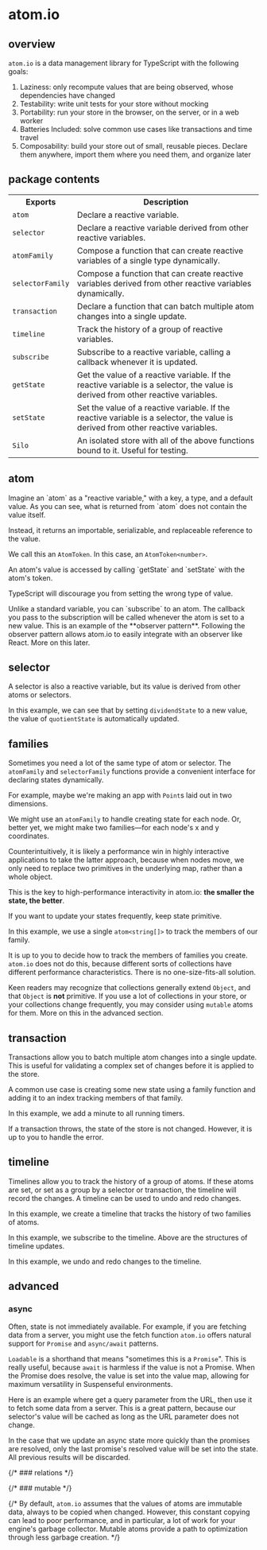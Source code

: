 # atom.io

## overview

`atom.io` is a data management library for TypeScript with the following goals:

1. Laziness: only recompute values that are being observed, whose dependencies have changed
2. Testability: write unit tests for your store without mocking
3. Portability: run your store in the browser, on the server, or in a web worker
4. Batteries Included: solve common use cases like transactions and time travel
5. Composability: build your store out of small, reusable pieces. Declare them anywhere, import them where you need them, and organize later

## package contents

<table>
  <tbody>
    <tr>
      <th>Exports</th>
      <th>Description</th>
    </tr>
    <tr>
      <td>
        <code>atom</code>
      </td>
      <td>Declare a reactive variable.</td>
    </tr>
    <tr>
      <td>
        <code>selector</code>
      </td>
      <td>Declare a reactive variable derived from other reactive variables.</td>
    </tr>
    <tr>
      <td>
        <code>atomFamily</code>
      </td>
      <td>
        Compose a function that can create reactive variables of a single type
        dynamically.
      </td>
    </tr>
    <tr>
      <td>
        <code>selectorFamily</code>
      </td>
      <td>
        Compose a function that can create reactive variables derived from other
        reactive variables dynamically.
      </td>
    </tr>
    <tr>
      <td>
        <code>transaction</code>
      </td>
      <td>
        Declare a function that can batch multiple atom changes into a single
        update.
      </td>
    </tr>
    <tr>
      <td>
        <code>timeline</code>
      </td>
      <td>Track the history of a group of reactive variables.</td>
    </tr>
    <tr>
      <td>
        <code>subscribe</code>
      </td>
      <td>
        Subscribe to a reactive variable, calling a callback whenever it is
        updated.
      </td>
    </tr>
    <tr>
      <td>
        <code>getState</code>
      </td>
      <td>
        Get the value of a reactive variable. If the reactive variable is a
        selector, the value is derived from other reactive variables.
      </td>
    </tr>
    <tr>
      <td>
        <code>setState</code>
      </td>
      <td>
        Set the value of a reactive variable. If the reactive variable is a
        selector, the value is derived from other reactive variables.
      </td>
    </tr>
    <tr>
      <td>
        <code>Silo</code>
      </td>
      <td>
        An isolated store with all of the above functions bound to it. Useful for
        testing.
      </td>
    </tr>
  </tbody>
</table>

## atom


<DeclareAnAtom />
Imagine an `atom` as a "reactive variable," with a key, a type, and a default value.

<AnAtomTokenIsAReference />
As you can see, what is returned from `atom` does not contain the value itself.

Instead, it returns an importable, serializable, and replaceable reference to the value.

We call this an `AtomToken`. In this case, an `AtomToken<number>`.

<GetAndSetAnAtom />
An atom's value is accessed by calling `getState` and `setState` with the atom's token.

TypeScript will discourage you from setting the wrong type of value.

<SubscribeToAnAtom />
Unlike a standard variable, you can `subscribe` to an atom. The callback you pass
to the subscription will be called whenever the atom is set to a new value.

<SubscribePowersIntegrations />
This is an example of the **observer pattern**. Following the observer pattern allows
atom.io to easily integrate with an observer like React. More on this later.

## selector


<DeclareASelector />

A selector is also a reactive variable, but its value is derived from other atoms or selectors.

<UseASelector />

In this example, we can see that by setting `dividendState` to a new value, the value of `quotientState` is automatically updated.

## families


Sometimes you need a lot of the same type of atom or selector. The `atomFamily` and `selectorFamily` functions provide a convenient interface for declaring states dynamically.

<DeclareAFamily />

For example, maybe we're making an app with `Point`s laid out in two dimensions.

We might use an `atomFamily` to handle creating state for each node. Or, better yet, we might make two families—for each node's x and y coordinates.

Counterintuitively, it is likely a performance win in highly interactive applications to take the latter approach, because when nodes move, we only need to replace two primitives in the underlying map, rather than a whole object.

This is the key to high-performance interactivity in atom.io: **the smaller the state, the better**.

If you want to update your states frequently, keep state primitive.

<UseAnIndexToTrackFamilyMembers />

In this example, we use a single `atom<string[]>` to track the members of our family.

It is up to you to decide how to track the members of families you create. `atom.io` does not do this, because different sorts of collections have different performance characteristics. There is no one-size-fits-all solution.

Keen readers may recognize that collections generally extend `Object`, and that `Object` is **not** primitive. If you use a lot of collections in your store, or your collections change frequently, you may consider using `mutable` atoms for them. More on this in the advanced section.

## transaction


Transactions allow you to batch multiple atom changes into a single update. This is useful for validating a complex set of changes before it is applied to the store.

<CallAFamilyInATransaction />

A common use case is creating some new state using a family function and adding it to an index tracking members of that family.

<IterateThroughAnIndexChangingTheValueOfSomeAtoms />

In this example, we add a minute to all running timers.

<TryCatchAFailedTransaction />

If a transaction throws, the state of the store is not changed. However, it is up to you to handle the error.

## timeline


Timelines allow you to track the history of a group of atoms. If these atoms are set, or set as a group by a selector or transaction, the timeline will record the changes. A timeline can be used to undo and redo changes.

<CreateATimeline />

In this example, we create a timeline that tracks the history of two families of atoms.

<SubscribeToATimeline />

In this example, we subscribe to the timeline. Above are the structures of timeline updates.

<UndoAndRedoChanges />

In this example, we undo and redo changes to the timeline.

## advanced

### async


Often, state is not immediately available. For example, if you are fetching data from a server, you might use the fetch function `atom.io` offers natural support for `Promise` and `async/await` patterns.

<AwaitYourState />

`Loadable` is a shorthand that means "sometimes this is a `Promise`". This is really useful, because `await` is harmless if the value is not a Promise. When the Promise does resolve, the value is set into the value map, allowing for maximum versatility in Suspenseful environments.

<LoadableSelector />

Here is an example where get a query parameter from the URL, then use it to fetch some data from a server. This is a great pattern, because our selector's value will be cached as long as the URL parameter does not change.

<AvoidRaceBetweenPromises />

In the case that we update an async state more quickly than the promises are resolved, only the last promise's resolved value will be set into the state. All previous results will be discarded.

{/* ### relations */}

{/* ### mutable */}

{/* By default, `atom.io` assumes that the values of atoms are immutable data, always to be copied when changed. However, this constant copying can lead to poor performance, and in particular, a lot of work for your engine's garbage collector. Mutable atoms provide a path to optimization through less garbage creation. */}
